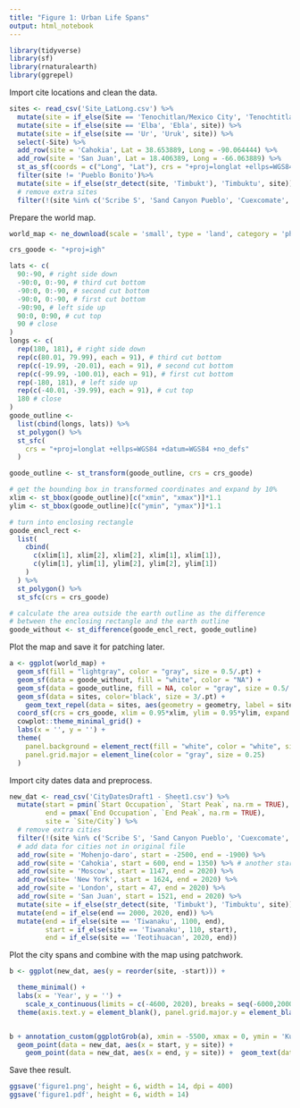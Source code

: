 ```yaml
---
title: "Figure 1: Urban Life Spans"
output: html_notebook
---
```


```r
library(tidyverse)
library(sf)
library(rnaturalearth)
library(ggrepel)
```

Import cite locations and clean the data.
```r
sites <- read_csv('Site_LatLong.csv') %>%
  mutate(site = if_else(Site == 'Tenochitlan/Mexico City', 'Tenochtitlan/Mexico City', Site)) %>%
  mutate(site = if_else(site == 'Elba', 'Ebla', site)) %>%
  mutate(site = if_else(site == 'Ur', 'Uruk', site)) %>%
  select(-Site) %>%
  add_row(site = 'Cahokia', Lat = 38.653889, Long = -90.064444) %>%
  add_row(site = 'San Juan', Lat = 18.406389, Long = -66.063889) %>%
  st_as_sf(coords = c("Long", "Lat"), crs = "+proj=longlat +ellps=WGS84 +datum=WGS84 +no_defs") %>%
  filter(site != 'Pueblo Bonito')%>%
  mutate(site = if_else(str_detect(site, 'Timbukt'), 'Timbuktu', site)) %>%
  # remove extra sites
  filter(!(site %in% c('Scribe S', 'Sand Canyon Pueblo', 'Cuexcomate', 'Hawwiku', 'Walatowa', 'Byblos', 'Megiddo', 'Anyang', 'Xochicalco', 'Pueblo Bonito', 'Honey Bee Village', 'Calixtlahuaca', 'Tayasal', 'Santa Rita','Caracol')))
```

Prepare the world map.
```r
world_map <- ne_download(scale = 'small', type = 'land', category = 'physical', returnclass = 'sf')

crs_goode <- "+proj=igh"

lats <- c(
  90:-90, # right side down
  -90:0, 0:-90, # third cut bottom
  -90:0, 0:-90, # second cut bottom
  -90:0, 0:-90, # first cut bottom
  -90:90, # left side up
  90:0, 0:90, # cut top
  90 # close
)
longs <- c(
  rep(180, 181), # right side down
  rep(c(80.01, 79.99), each = 91), # third cut bottom
  rep(c(-19.99, -20.01), each = 91), # second cut bottom
  rep(c(-99.99, -100.01), each = 91), # first cut bottom
  rep(-180, 181), # left side up
  rep(c(-40.01, -39.99), each = 91), # cut top
  180 # close
)
goode_outline <- 
  list(cbind(longs, lats)) %>%
  st_polygon() %>%
  st_sfc(
    crs = "+proj=longlat +ellps=WGS84 +datum=WGS84 +no_defs"
  )

goode_outline <- st_transform(goode_outline, crs = crs_goode)

# get the bounding box in transformed coordinates and expand by 10%
xlim <- st_bbox(goode_outline)[c("xmin", "xmax")]*1.1
ylim <- st_bbox(goode_outline)[c("ymin", "ymax")]*1.1

# turn into enclosing rectangle
goode_encl_rect <- 
  list(
    cbind(
      c(xlim[1], xlim[2], xlim[2], xlim[1], xlim[1]), 
      c(ylim[1], ylim[1], ylim[2], ylim[2], ylim[1])
    )
  ) %>%
  st_polygon() %>%
  st_sfc(crs = crs_goode)

# calculate the area outside the earth outline as the difference
# between the enclosing rectangle and the earth outline
goode_without <- st_difference(goode_encl_rect, goode_outline)
```

Plot the map and save it for patching later.
```r
a <- ggplot(world_map) + 
  geom_sf(fill = "lightgray", color = "gray", size = 0.5/.pt) +
  geom_sf(data = goode_without, fill = "white", color = "NA") +
  geom_sf(data = goode_outline, fill = NA, color = "gray", size = 0.5/.pt) +
  geom_sf(data = sites, color='black', size = 3/.pt) +
    geom_text_repel(data = sites, aes(geometry = geometry, label = site), stat = 'sf_coordinates', size = 3.25, force = 1.5) +
  coord_sf(crs = crs_goode, xlim = 0.95*xlim, ylim = 0.95*ylim, expand = FALSE) +
  cowplot::theme_minimal_grid() +
  labs(x = '', y = '') +
  theme(
    panel.background = element_rect(fill = "white", color = "white", size = 1),
    panel.grid.major = element_line(color = "gray", size = 0.25)
  ) 
```

Import city dates data and preprocess.
```r
new_dat <- read_csv('CityDatesDraft1 - Sheet1.csv') %>%
  mutate(start = pmin(`Start Occupation`, `Start Peak`, na.rm = TRUE),
         end = pmax(`End Occupation`, `End Peak`, na.rm = TRUE),
         site = `Site/City`) %>%
  # remove extra cities
  filter(!(site %in% c('Scribe S', 'Sand Canyon Pueblo', 'Cuexcomate', 'Hawwiku', 'Walatowa', 'Byblos', 'Megiddo', 'Anyang', 'Xochicalco', 'Pueblo Bonito', 'Honey Bee Village', 'Calixtlahuaca', 'Tayasal', 'Santa Rita', 'Caracol'))) %>%
  # add data for cities not in original file
  add_row(site = 'Mohenjo-daro', start = -2500, end = -1900) %>%
  add_row(site = 'Cahokia', start = 600, end = 1350) %>% # another start date given as 1050
  add_row(site = 'Moscow', start = 1147, end = 2020) %>%
  add_row(site= 'New York', start = 1624, end = 2020) %>%
  add_row(site = 'London', start = 47, end = 2020) %>%
  add_row(site = 'San Juan', start = 1521, end = 2020) %>%
  mutate(site = if_else(str_detect(site, 'Timbukt'), 'Timbuktu', site)) %>%
  mutate(end = if_else(end == 2000, 2020, end)) %>%
  mutate(end = if_else(site == 'Tiwanaku', 1100, end),
         start = if_else(site == 'Tiwanaku', 110, start),
         end = if_else(site == 'Teotihuacan', 2020, end))
```

Plot the city spans and combine with the map using patchwork.
```r
b <- ggplot(new_dat, aes(y = reorder(site, -start))) +

  theme_minimal() +
  labs(x = 'Year', y = '') +
    scale_x_continuous(limits = c(-4600, 2020), breaks = seq(-6000,2000, 2000), labels = c('6000', '4000', '2000', 'BC/AD', '2000')) + 
  theme(axis.text.y = element_blank(), panel.grid.major.y = element_blank(), panel.grid.minor.x = element_blank())


b + annotation_custom(ggplotGrob(a), xmin = -5500, xmax = 0, ymin = 'Kumasi', ymax = 'Copan') +   geom_linerange(aes(xmin = start, xmax = end), alpha = .4) +
  geom_point(data = new_dat, aes(x = start, y = site)) +
    geom_point(data = new_dat, aes(x = end, y = site)) +  geom_text(data = new_dat, aes(x = start, label = site), nudge_x = -100, hjust = 1, size = 3.5)
```

Save thee result.
```r
ggsave('figure1.png', height = 6, width = 14, dpi = 400)
ggsave('figure1.pdf', height = 6, width = 14)
```

